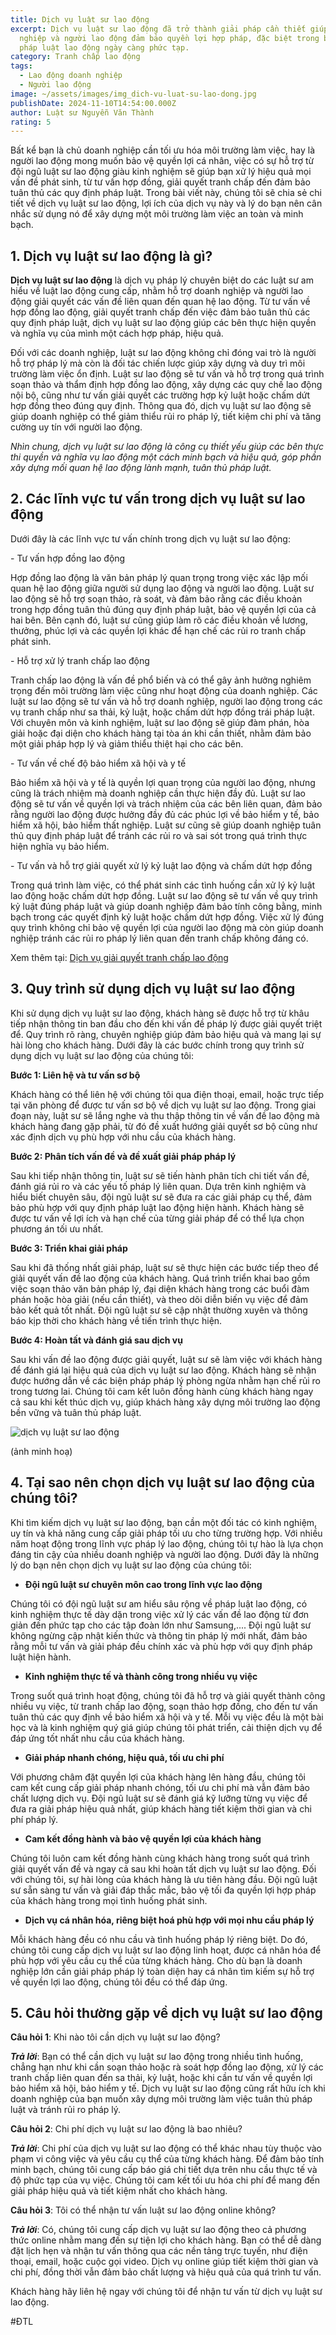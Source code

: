 ```yaml
---
title: Dịch vụ luật sư lao động
excerpt: Dịch vụ luật sư lao động đã trở thành giải pháp cần thiết giúp doanh
  nghiệp và người lao động đảm bảo quyền lợi hợp pháp, đặc biệt trong bối cảnh
  pháp luật lao động ngày càng phức tạp.
category: Tranh chấp lao động
tags:
  - Lao động doanh nghiệp
  - Người lao động
image: ~/assets/images/img_dich-vu-luat-su-lao-dong.jpg
publishDate: 2024-11-10T14:54:00.000Z
author: Luật sư Nguyễn Văn Thành
rating: 5
---
```

Bất kể bạn là chủ doanh nghiệp cần tối ưu hóa môi trường làm việc, hay là người lao động mong muốn bảo vệ quyền lợi cá nhân, việc có sự hỗ trợ từ đội ngũ luật sư lao động giàu kinh nghiệm sẽ giúp bạn xử lý hiệu quả mọi vấn đề phát sinh, từ tư vấn hợp đồng, giải quyết tranh chấp đến đảm bảo tuân thủ các quy định pháp luật. Trong bài viết này, chúng tôi sẽ chia sẻ chi tiết về dịch vụ luật sư lao động, lợi ích của dịch vụ này và lý do bạn nên cân nhắc sử dụng nó để xây dựng một môi trường làm việc an toàn và minh bạch.

## 1. Dịch vụ luật sư lao động là gì?

**Dịch vụ luật sư lao động** là dịch vụ pháp lý chuyên biệt do các luật sư am hiểu về luật lao động cung cấp, nhằm hỗ trợ doanh nghiệp và người lao động giải quyết các vấn đề liên quan đến quan hệ lao động. Từ tư vấn về hợp đồng lao động, giải quyết tranh chấp đến việc đảm bảo tuân thủ các quy định pháp luật, dịch vụ luật sư lao động giúp các bên thực hiện quyền và nghĩa vụ của mình một cách hợp pháp, hiệu quả.

Đối với các doanh nghiệp, luật sư lao động không chỉ đóng vai trò là người hỗ trợ pháp lý mà còn là đối tác chiến lược giúp xây dựng và duy trì môi trường làm việc ổn định. Luật sư lao động sẽ tư vấn và hỗ trợ trong quá trình soạn thảo và thẩm định hợp đồng lao động, xây dựng các quy chế lao động nội bộ, cũng như tư vấn giải quyết các trường hợp kỷ luật hoặc chấm dứt hợp đồng theo đúng quy định. Thông qua đó, dịch vụ luật sư lao động sẽ giúp doanh nghiệp có thể giảm thiểu rủi ro pháp lý, tiết kiệm chi phí và tăng cường uy tín với người lao động.

*Nhìn chung, dịch vụ luật sư lao động là công cụ thiết yếu giúp các bên thực thi quyền và nghĩa vụ lao động một cách minh bạch và hiệu quả, góp phần xây dựng mối quan hệ lao động lành mạnh, tuân thủ pháp luật.*

## 2. Các lĩnh vực tư vấn trong dịch vụ luật sư lao động

Dưới đây là các lĩnh vực tư vấn chính trong dịch vụ luật sư lao động:

\-   Tư vấn hợp đồng lao động

Hợp đồng lao động là văn bản pháp lý quan trọng trong việc xác lập mối quan hệ lao động giữa người sử dụng lao động và người lao động. Luật sư lao động sẽ hỗ trợ soạn thảo, rà soát, và đảm bảo rằng các điều khoản trong hợp đồng tuân thủ đúng quy định pháp luật, bảo vệ quyền lợi của cả hai bên. Bên cạnh đó, luật sư cũng giúp làm rõ các điều khoản về lương, thưởng, phúc lợi và các quyền lợi khác để hạn chế các rủi ro tranh chấp phát sinh.

\-   Hỗ trợ xử lý tranh chấp lao động

Tranh chấp lao động là vấn đề phổ biến và có thể gây ảnh hưởng nghiêm trọng đến môi trường làm việc cũng như hoạt động của doanh nghiệp. Các luật sư lao động sẽ tư vấn và hỗ trợ doanh nghiệp, người lao động trong các vụ tranh chấp như sa thải, kỷ luật, hoặc chấm dứt hợp đồng trái pháp luật. Với chuyên môn và kinh nghiệm, luật sư lao động sẽ giúp đàm phán, hòa giải hoặc đại diện cho khách hàng tại tòa án khi cần thiết, nhằm đảm bảo một giải pháp hợp lý và giảm thiểu thiệt hại cho các bên.

\-  Tư vấn về chế độ bảo hiểm xã hội và y tế

Bảo hiểm xã hội và y tế là quyền lợi quan trọng của người lao động, nhưng cũng là trách nhiệm mà doanh nghiệp cần thực hiện đầy đủ. Luật sư lao động sẽ tư vấn về quyền lợi và trách nhiệm của các bên liên quan, đảm bảo rằng người lao động được hưởng đầy đủ các phúc lợi về bảo hiểm y tế, bảo hiểm xã hội, bảo hiểm thất nghiệp. Luật sư cũng sẽ giúp doanh nghiệp tuân thủ quy định pháp luật để tránh các rủi ro và sai sót trong quá trình thực hiện nghĩa vụ bảo hiểm.

\-   Tư vấn và hỗ trợ giải quyết xử lý kỷ luật lao động và chấm dứt hợp đồng

Trong quá trình làm việc, có thể phát sinh các tình huống cần xử lý kỷ luật lao động hoặc chấm dứt hợp đồng. Luật sư lao động sẽ tư vấn về quy trình kỷ luật đúng pháp luật và giúp doanh nghiệp đảm bảo tính công bằng, minh bạch trong các quyết định kỷ luật hoặc chấm dứt hợp đồng. Việc xử lý đúng quy trình không chỉ bảo vệ quyền lợi của người lao động mà còn giúp doanh nghiệp tránh các rủi ro pháp lý liên quan đến tranh chấp không đáng có.

Xem thêm tại:  [Dịch vụ giải quyết tranh chấp lao động](https://yplawfirm.vn/dich-vu-phap-ly/lao-dong/dich-vu-giai-quyet-tranh-chap-lao-dong-35908.htm)

## 3. Quy trình sử dụng dịch vụ luật sư lao động

Khi sử dụng dịch vụ luật sư lao động, khách hàng sẽ được hỗ trợ từ khâu tiếp nhận thông tin ban đầu cho đến khi vấn đề pháp lý được giải quyết triệt để. Quy trình rõ ràng, chuyên nghiệp giúp đảm bảo hiệu quả và mang lại sự hài lòng cho khách hàng. Dưới đây là các bước chính trong quy trình sử dụng dịch vụ luật sư lao động của chúng tôi:

**Bước 1: Liên hệ và tư vấn sơ bộ**

Khách hàng có thể liên hệ với chúng tôi qua điện thoại, email, hoặc trực tiếp tại văn phòng để được tư vấn sơ bộ về dịch vụ luật sư lao động. Trong giai đoạn này, luật sư sẽ lắng nghe và thu thập thông tin về vấn đề lao động mà khách hàng đang gặp phải, từ đó đề xuất hướng giải quyết sơ bộ cũng như xác định dịch vụ phù hợp với nhu cầu của khách hàng.

**Bước 2: Phân tích vấn đề và đề xuất giải pháp pháp lý**

Sau khi tiếp nhận thông tin, luật sư sẽ tiến hành phân tích chi tiết vấn đề, đánh giá rủi ro và các yếu tố pháp lý liên quan. Dựa trên kinh nghiệm và hiểu biết chuyên sâu, đội ngũ luật sư sẽ đưa ra các giải pháp cụ thể, đảm bảo phù hợp với quy định pháp luật lao động hiện hành. Khách hàng sẽ được tư vấn về lợi ích và hạn chế của từng giải pháp để có thể lựa chọn phương án tối ưu nhất.

**Bước 3: Triển khai giải pháp**

Sau khi đã thống nhất giải pháp, luật sư sẽ thực hiện các bước tiếp theo để giải quyết vấn đề lao động của khách hàng. Quá trình triển khai bao gồm việc soạn thảo văn bản pháp lý, đại diện khách hàng trong các buổi đàm phán hoặc hòa giải (nếu cần thiết), và theo dõi diễn biến vụ việc để đảm bảo kết quả tốt nhất. Đội ngũ luật sư sẽ cập nhật thường xuyên và thông báo kịp thời cho khách hàng về tiến trình thực hiện.

**Bước 4: Hoàn tất và đánh giá sau dịch vụ**

Sau khi vấn đề lao động được giải quyết, luật sư sẽ làm việc với khách hàng để đánh giá lại hiệu quả của dịch vụ luật sư lao động. Khách hàng sẽ nhận được hướng dẫn về các biện pháp pháp lý phòng ngừa nhằm hạn chế rủi ro trong tương lai. Chúng tôi cam kết luôn đồng hành cùng khách hàng ngay cả sau khi kết thúc dịch vụ, giúp khách  hàng xây dựng môi trường lao động bền vững và tuân thủ pháp luật.

![dịch vụ luật sư lao động](~/assets/images/dich-vu-lua-su-lao-dong.jpg "dịch vụ luật sư lao động")

(ảnh minh hoạ)

## 4. Tại sao nên chọn dịch vụ luật sư lao động của chúng tôi?

Khi tìm kiếm dịch vụ luật sư lao động, bạn cần một đối tác có kinh nghiệm, uy tín và khả năng cung cấp giải pháp tối ưu cho từng trường hợp. Với nhiều năm hoạt động trong lĩnh vực pháp lý lao động, chúng tôi tự hào là lựa chọn đáng tin cậy của nhiều doanh nghiệp và người lao động. Dưới đây là những lý do bạn nên chọn dịch vụ luật sư lao động của chúng tôi:

* **Đội ngũ luật sư chuyên môn cao trong lĩnh vực lao động**

Chúng tôi có đội ngũ luật sư am hiểu sâu rộng về pháp luật lao động, có kinh nghiệm thực tế dày dặn trong việc xử lý các vấn đề lao động từ đơn giản đến phức tạp cho các tập đoàn lớn như Samsung,.... Đội ngũ luật sư không ngừng cập nhật kiến thức và thông tin pháp lý mới nhất, đảm bảo rằng mỗi tư vấn và giải pháp đều chính xác và phù hợp với quy định pháp luật hiện hành.

* **Kinh nghiệm thực tế và thành công trong nhiều vụ việc**

Trong suốt quá trình hoạt động, chúng tôi đã hỗ trợ và giải quyết thành công nhiều vụ việc, từ tranh chấp lao động, soạn thảo hợp đồng, cho đến tư vấn tuân thủ các quy định về bảo hiểm xã hội và y tế. Mỗi vụ việc đều là một bài học và là kinh nghiệm quý giá giúp chúng tôi phát triển, cải thiện dịch vụ để đáp ứng tốt nhất nhu cầu của khách hàng.

* **Giải pháp nhanh chóng, hiệu quả, tối ưu chi phí**

Với phương châm đặt quyền lợi của khách hàng lên hàng đầu, chúng tôi cam kết cung cấp giải pháp nhanh chóng, tối ưu chi phí mà vẫn đảm bảo chất lượng dịch vụ. Đội ngũ luật sư sẽ đánh giá kỹ lưỡng từng vụ việc để đưa ra giải pháp hiệu quả nhất, giúp khách hàng tiết kiệm thời gian và chi phí pháp lý.

* **Cam kết đồng hành và bảo vệ quyền lợi của khách hàng**

Chúng tôi luôn cam kết đồng hành cùng khách hàng trong suốt quá trình giải quyết vấn đề và ngay cả sau khi hoàn tất dịch vụ luật sư lao động. Đối với chúng tôi, sự hài lòng của khách hàng là ưu tiên hàng đầu. Đội ngũ luật sư sẵn sàng tư vấn và giải đáp thắc mắc, bảo vệ tối đa quyền lợi hợp pháp của khách hàng trong mọi tình huống phát sinh.

* **Dịch vụ cá nhân hóa, riêng biệt hoá phù hợp với mọi nhu cầu pháp lý**

Mỗi khách hàng đều có nhu cầu và tình huống pháp lý riêng biệt. Do đó, chúng tôi cung cấp dịch vụ luật sư lao động linh hoạt, được cá nhân hóa để phù hợp với yêu cầu cụ thể của từng khách hàng. Cho dù bạn là doanh nghiệp lớn cần giải pháp pháp lý toàn diện hay cá nhân tìm kiếm sự hỗ trợ về quyền lợi lao động, chúng tôi đều có thể đáp ứng.

## 5. Câu hỏi thường gặp về dịch vụ luật sư lao động

**Câu hỏi 1**: Khi nào tôi cần dịch vụ luật sư lao động?

***Trả lời***: Bạn có thể cần dịch vụ luật sư lao động trong nhiều tình huống, chẳng hạn như khi cần soạn thảo hoặc rà soát hợp đồng lao động, xử lý các tranh chấp liên quan đến sa thải, kỷ luật, hoặc khi cần tư vấn về quyền lợi bảo hiểm xã hội, bảo hiểm y tế. Dịch vụ luật sư lao động cũng rất hữu ích khi doanh nghiệp của bạn muốn xây dựng môi trường làm việc tuân thủ pháp luật và tránh rủi ro pháp lý.

**Câu hỏi 2**: Chi phí dịch vụ luật sư lao động là bao nhiêu?

***Trả lời***: Chi phí của dịch vụ luật sư lao động có thể khác nhau tùy thuộc vào phạm vi công việc và yêu cầu cụ thể của từng khách hàng. Để đảm bảo tính minh bạch, chúng tôi cung cấp báo giá chi tiết dựa trên nhu cầu thực tế và độ phức tạp của vụ việc. Chúng tôi cam kết tối ưu hóa chi phí để mang đến giải pháp hiệu quả và tiết kiệm nhất cho khách hàng.

**Câu hỏi 3**: Tôi có thể nhận tư vấn luật sư lao động online không?

***Trả lời***: Có, chúng tôi cung cấp dịch vụ luật sư lao động theo cả phương thức online nhằm mang đến sự tiện lợi cho khách hàng. Bạn có thể dễ dàng đặt lịch hẹn và nhận tư vấn thông qua các nền tảng trực tuyến, như điện thoại, email, hoặc cuộc gọi video. Dịch vụ online giúp tiết kiệm thời gian và chi phí, đồng thời vẫn đảm bảo chất lượng và hiệu quả của quá trình tư vấn.

Khách hàng hãy liên hệ ngay với chúng tôi để nhận tư vấn từ dịch vụ luật sư lao động.

\#ĐTL
